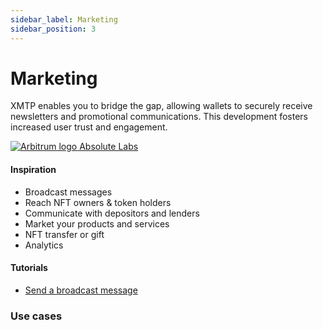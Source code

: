```yaml
---
sidebar_label: Marketing
sidebar_position: 3
---
```



# Marketing

XMTP enables you to bridge the gap, allowing wallets to securely receive newsletters and promotional communications. This development fosters increased user trust and engagement.

<div class="chain-list">
  <a href="https://absolutelabs.io/" class="chain-item">
    <img src={absolute} alt="Arbitrum logo" />
    <span>Absolute Labs</span>
  </a>
</div>

#### Inspiration

- Broadcast messages
- Reach NFT owners & token holders
- Communicate with depositors and lenders
- Market your products and services
- NFT transfer or gift
- Analytics

#### Tutorials

- [Send a broadcast message](/docs/tutorials/broadcast)

### Use cases


<Usecases />
